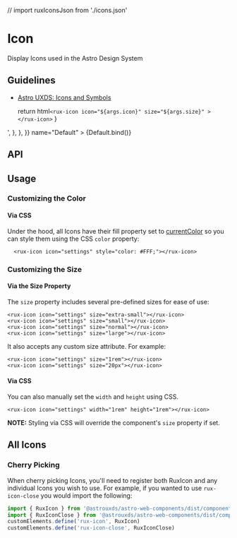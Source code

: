 // import ruxIconsJson from './icons.json'

<Meta title="Components/Icons" component="rux-icon" argTypes={args} />

# Icon

Display Icons used in the Astro Design System

## Guidelines

-   [Astro UXDS: Icons and Symbols](https://astrouxds.com/ui-components/icons-and-symbols)

    return html`
        <rux-icon
            icon="${args.icon}"
            size="${args.size}"
        ></rux-icon>
    `
}

<Canvas>
    <Story
        args={{
            icon: 'satellite-transmit',
            size: 'normal'
        }}
        parameters={{
            docs: {
                source: {
                    code:
                        '<rux-icon size="normal" icon="satellite-transmit"></rux-icon>',
                },
            },
        }}
        name="Default"
    >
        {Default.bind()}
    </Story>
</Canvas>

## API

<ArgsTable of="rux-icon" />

## Usage

### Customizing the Color

#### Via CSS

Under the hood, all Icons have their fill property set to [currentColor](https://css-tricks.com/cascading-svg-fill-color/)
so you can style them using the CSS `color` property:

```
  <rux-icon icon="settings" style="color: #FFF;"></rux-icon>
```

### Customizing the Size

#### Via the Size Property

The `size` property includes several pre-defined sizes for ease of use:

```
<rux-icon icon="settings" size="extra-small"></rux-icon>
<rux-icon icon="settings" size="small"></rux-icon>
<rux-icon icon="settings" size="normal"></rux-icon>
<rux-icon icon="settings" size="large"></rux-icon>
```

It also accepts any custom size attribute. For example:

```
<rux-icon icon="settings" size="1rem"></rux-icon>
<rux-icon icon="settings" size="20px"></rux-icon>
```

#### Via CSS

You can also manually set the `width` and `height` using CSS.

```
<rux-icon icon="settings" width="1rem" height="1rem"></rux-icon>
```

**NOTE:** Styling via CSS will override the component's `size` property if set.

## All Icons



### Cherry Picking

When cherry picking Icons, you'll need to register both RuxIcon and any individual Icons you wish to use.
For example, if you wanted to use `rux-icon-close` you would import the following:

```js
import { RuxIcon } from '@astrouxds/astro-web-components/dist/components/rux-icon'
import { RuxIconClose } from '@astrouxds/astro-web-components/dist/components/rux-icon-close'
customElements.define('rux-icon', RuxIcon)
customElements.define('rux-icon-close', RuxIconClose)
```
